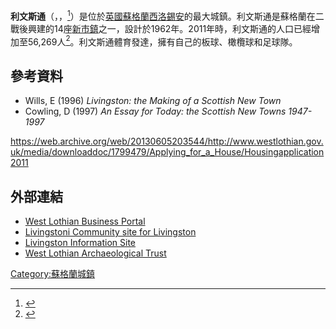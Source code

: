{{noteTA
|2=zh-hans:利文斯顿; zh-hk:利雲斯頓;zh-tw: 利文斯通;
}}
'''利文斯通'''（{{lang-en|Livingston}}，{{lang-sco|Leivinstoun}}，{{lang-gd|Baile Dhùn Lèibhe}}<ref>{{cite web |url=http://www.scotslanguage.com/books/view/1/823/Names%20in%20Scots%20-%20Places%20in%20Scotland |title=Scots Language Centre: Scottish Place Names in Scots |publisher=Scotslanguage.com |date= |accessdate=25 December 2011 |archive-date=2020-03-19 |archive-url=https://web.archive.org/web/20200319215057/http://www.scotslanguage.com/books/view/1/823/Names%20in%20Scots%20-%20Places%20in%20Scotland |dead-url=no }}</ref>）是位於[[英國|英國]][[蘇格蘭|蘇格蘭]][[西洛錫安|西洛錫安]]的最大城鎮。利文斯通是蘇格蘭在二戰後興建的14座[[新市鎮|新市鎮]]之一，設計於1962年。2011年時，利文斯通的人口已經增加至56,269人<ref name="scotlandscensus.gov.uk">{{cite web|url = http://www.scotlandscensus.gov.uk/ods-web/area.html#!|title = Area Profile Populations for Localities in Scotland|accessdate = 24 January 2014|archive-date = 2018-08-20|archive-url = https://web.archive.org/web/20180820140720/http://www.scotlandscensus.gov.uk/ods-web/area.html#!|dead-url = yes}}</ref>。利文斯通體育發達，擁有自己的板球、橄欖球和足球隊。

== 參考資料 ==
{{reflist}}
*Wills, E (1996) ''Livingston: the Making of a Scottish New Town''
*Cowling, D (1997) ''An Essay for Today: the Scottish New Towns 1947-1997''
https://web.archive.org/web/20130605203544/http://www.westlothian.gov.uk/media/downloaddoc/1799479/Applying_for_a_House/Housingapplication2011

== 外部連結 ==
*[http://www.westlothian.com West Lothian Business Portal]{{Wayback|url=http://www.westlothian.com/ |date=20150826125656 }}
*[http://www.livingstoni.co.uk Livingstoni Community site for Livingston]{{Wayback|url=http://www.livingstoni.co.uk/ |date=20181215223853 }}
*[http://www.the-livingston-eye.co.uk Livingston Information Site]{{Wayback|url=http://www.the-livingston-eye.co.uk/ |date=20181003215920 }}
*[http://www.westlothianarchaeology.org.uk West Lothian Archaeological Trust]{{Wayback|url=http://www.westlothianarchaeology.org.uk/ |date=20200206224139 }}

[[Category:蘇格蘭城鎮|Category:蘇格蘭城鎮]]